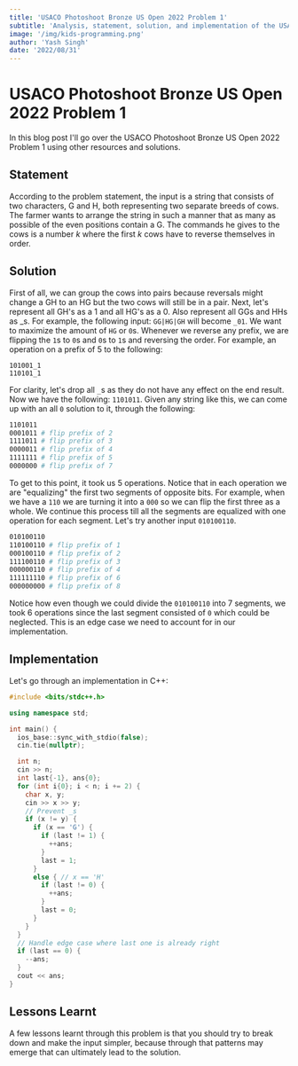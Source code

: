 ```yaml
---
title: 'USACO Photoshoot Bronze US Open 2022 Problem 1'
subtitle: 'Analysis, statement, solution, and implementation of the USACO US Open 2022 Bronze Problem 1, Photoshoot'
image: '/img/kids-programming.png'
author: 'Yash Singh'
date: '2022/08/31'
---
```


# USACO Photoshoot Bronze US Open 2022 Problem 1

In this blog post I'll go over the USACO Photoshoot Bronze US Open 2022 Problem 1 using other resources and solutions.

## Statement

According to the problem statement, the input is a string that consists of two characters, G and H, both representing two separate breeds of cows. The farmer wants to arrange the string in such a manner that as many as possible of the even positions contain a G. The commands he gives to the cows is a number $k$ where the first $k$ cows have to reverse themselves in order.

## Solution

First of all, we can group the cows into pairs because reversals might change a GH to an HG but the two cows will still be in a pair. Next, let's represent all GH's as a 1 and all HG's as a 0. Also represent all GGs and HHs as _s. For example, the following input: `GG|HG|GH` will become `_01`. We want to maximize the amount of `HG` or `0`s. Whenever we reverse any prefix, we are flipping the `1`s to `0`s and `0`s to `1`s and reversing the order. For example, an operation on a prefix of 5 to the following:

```
101001_1
110101_1
```

For clarity, let's drop all `_`s as they do not have any effect on the end result. Now we have the following: `1101011`. Given any string like this, we can come up with an all `0` solution to it, through the following:

```bash
1101011
0001011 # flip prefix of 2
1111011 # flip prefix of 3
0000011 # flip prefix of 4
1111111 # flip prefix of 5
0000000 # flip prefix of 7
```

To get to this point, it took us 5 operations. Notice that in each operation we are "equalizing" the first two segments of opposite bits. For example, when we have a `110` we are turning it into a `000` so we can flip the first three as a whole. We continue this process till all the segments are equalized with one operation for each segment. Let's try another input `010100110`.

```bash
010100110
110100110 # flip prefix of 1
000100110 # flip prefix of 2
111100110 # flip prefix of 3
000000110 # flip prefix of 4
111111110 # flip prefix of 6
000000000 # flip prefix of 8
```

Notice how even though we could divide the `010100110` into 7 segments, we took 6 operations since the last segment consisted of `0` which could be neglected. This is an edge case we need to account for in our implementation.

## Implementation

Let's go through an implementation in C++:

```cpp
#include <bits/stdc++.h>

using namespace std;

int main() {
  ios_base::sync_with_stdio(false);
  cin.tie(nullptr);

  int n;
  cin >> n;
  int last{-1}, ans{0};
  for (int i{0}; i < n; i += 2) {
    char x, y;
    cin >> x >> y;
    // Prevent _s
    if (x != y) {
      if (x == 'G') {
        if (last != 1) {
          ++ans;
        }
        last = 1;
      }
      else { // x == 'H'
        if (last != 0) {
          ++ans;
        }
        last = 0;
      }
    }
  }
  // Handle edge case where last one is already right
  if (last == 0) {
    --ans;
  }
  cout << ans;
}
```

## Lessons Learnt

A few lessons learnt through this problem is that you should try to break down and make the input simpler, because through that patterns may emerge that can ultimately lead to the solution.
